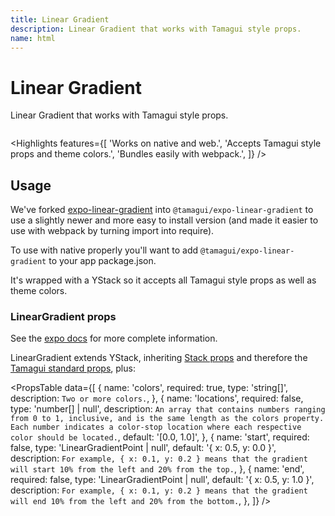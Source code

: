 ```yaml
---
title: Linear Gradient
description: Linear Gradient that works with Tamagui style props.
name: html
---
```


# Linear Gradient

<Description>Linear Gradient that works with Tamagui style props.</Description>

<HeroContainer>
  <LinearGradientDemo />
</HeroContainer>

```jsx hero template=LinearGradient

```

<Highlights
  features={[
    'Works on native and web.',
    'Accepts Tamagui style props and theme colors.',
    'Bundles easily with webpack.',
  ]}
/>

## Usage

We've forked [expo-linear-gradient](https://docs.expo.dev/versions/latest/sdk/linear-gradient/) into `@tamagui/expo-linear-gradient` to use a slightly newer and more easy to install version (and made it easier to use with webpack by turning import into require).

To use with native properly you'll want to add `@tamagui/expo-linear-gradient` to your app package.json.

It's wrapped with a YStack so it accepts all Tamagui style props as well as theme colors.

### LinearGradient props

See the [expo docs](https://docs.expo.dev/versions/latest/sdk/linear-gradient/) for more complete information.

LinearGradient extends YStack, inheriting [Stack props](/docs/components/stacks) and therefore the [Tamagui standard props](/docs/intro/props), plus:

<PropsTable
  data={[
    {
      name: 'colors',
      required: true,
      type: 'string[]',
      description: `Two or more colors.`,
    },
    {
      name: 'locations',
      required: false,
      type: 'number[] | null',
      description: `An array that contains numbers ranging from 0 to 1, inclusive, and is the same length as the colors property. Each number indicates a color-stop location where each respective color should be located.`,
      default: '[0.0, 1.0]',
    },
    {
      name: 'start',
      required: false,
      type: 'LinearGradientPoint | null',
      default: '{ x: 0.5, y: 0.0 }',
      description: `For example, { x: 0.1, y: 0.2 } means that the gradient will start 10% from the left and 20% from the top.`,
    },
    {
      name: 'end',
      required: false,
      type: 'LinearGradientPoint | null',
      default: '{ x: 0.5, y: 1.0 }',
      description: `For example, { x: 0.1, y: 0.2 } means that the gradient will end 10% from the left and 20% from the bottom.`,
    },
  ]}
/>

